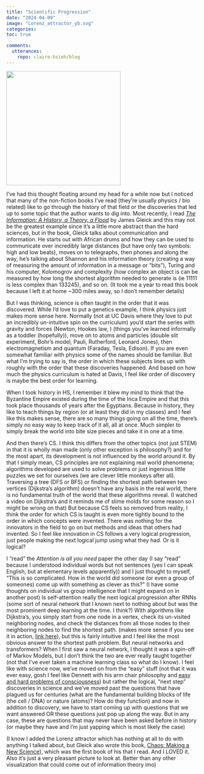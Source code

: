 ```yaml
---
title: "Scientific Progression"
date: "2024-04-09"
image: "Lorenz_attractor_yb.svg"
categories: 
toc: true

comments:
  utterances:
    repo: claire-hsieh/blog
---
```


![](Lorenz_attractor_yb.svg){fig-align="center" width="300"}

I've had this thought floating around my head for a while now but I noticed that many of the non-fiction books I've read (they're usually physics / bio related) like to go through the history of that field or the discoveries that led up to some topic that the author wants to dig into. Most recently, I read [*The Information: A History, a Theory, a Flood*](https://www.goodreads.com/en/book/show/8701960) by James Gleick and this may not be the greatest example since it's a little more abstract than the hard sciences, but in the book, Gleick talks about communication and information. He starts out with African drums and how they can be used to communicate over incredibly large distances (but have only two symbols: high and low beats), moves on to telegraphs, then phones and along the way, he's talking about Shannon and his information theory (creating a way of measuring the amount of information in a message or "bits"), Turing and his computer, Kolomogrov and complexity (how complex an object is can be measured by how long the shortest algorithm needed to generate is (ie 11111 is less complex than 133245), and so on. (It took me a year to read this book because I left it at home \~300 miles away, so I don't remember details)

But I was thinking, science is often taught in the order that it was discovered. While I'd love to put a genetics example, I think physics just makes more sense here. Normally (not at UC Davis where they love to put an incredibly un-intuitive spin on the curriculum) you'd start the series with gravity and forces (Newton, Hookes law, ) (things you've learned informally as a toddler (hopefully)), move on to atoms and particles (double slit experiment, Bohr's model, Pauli, Rutherford, Leonard Jones), then electromagnetism and quantum (Faraday, Tesla, Edison). If you are even somewhat familiar with physics some of the names should be familiar. But what I'm trying to say is, the order in which these subjects lines up with roughly with the order that these discoveries happened. And based on how much the physics curriculum is hated at Davis, I feel like order of discovery is maybe the best order for learning.

When I took history in HS, I remember it blew my mind to think that the Byzantine Empire existed during the time of the Inca Empire and that this took place thousands of years after the Egyptians. Because in history, they like to teach things by region (or at least they did in my classes) and I feel like this makes sense, there are so many things going on all the time, there's simply no easy way to keep track of it all, all at once. Much simpler to simply break the world into bite size pieces and take it in one at a time.

And then there's CS. I think this differs from the other topics (not just STEM) in that it is wholly man made (only other exception is philosophy?) and for the most apart, its development is not influenced by the world around it. By that I simply mean, CS principles are not explaining real world phenomena; algorithms developed are used to solve problems or just ingenious little puzzles we set for ourselves (we are clever little monkeys after all). Traversing a tree (DFS or BFS) or finding the shortest path between two vertices (Dijkstra's algorithm) doesn't have any basis in the real world, there is no fundamental truth of the world that these algorithms reveal. (I watched a video on Dijkstra's and it reminds me of slime molds for some reason so I might be wrong on that) But because CS feels so removed from reality, I think the order for which CS is taught is even more tightly bound to the order in which concepts were invented. There was nothing for the innovators in the field to go on but methods and ideas that others had invented. So I feel like innovation in CS follows a very logical progression, just people making the next logical jump using what they had. Or is it logical?

I "read" the *Attention is all you need* paper the other day (I say "read" because I understood individual words but not sentences (yes I can speak English, but at elementary levels apparently)) and I just thought to myself, "This is so complicated. How in the world did someone (or even a group of someones) come up with something as clever as this?" (I have some thoughts on individual vs group intelligence that I might expand on in another post) Is self-attention really the next logical progression after RNNs (some sort of neural network that I known next to nothing about but was the most prominent deep learning at the time. I think?) With algorithms like Dijkstra's, you simply start from one node in a vertex, check its un-visited neighboring nodes, and check the distances from all those nodes to their neighboring nodes to find the shortest path. (makes more sense if you see it in action, [link here](https://www.w3schools.com/dsa/dsa_algo_graphs_dijkstra.php#:~:text=Dijkstra's%20algorithm%20finds%20the%20shortest,all%20the%20unvisited%20neighboring%20vertices.)), but this is fairly intuitive and I feel like the most obvious answer to the shortest path problem. But neural networks and transformers? When I first saw a neural network, I thought it was a spin-off of Markov Models, but I don't think the two are ever really taught together (not that I've ever taken a machine learning class so what do I know). I feel like with science now, we've moved on from the "easy" stuff (not that it was ever easy, gosh I feel like Dennett with his arm chair philosophy and [easy and hard problems of consciousness](https://en.wikipedia.org/wiki/Hard_problem_of_consciousness#:~:text=To%20address%20the%20question%20of,the%20easy%20problems%20of%20consciousness.)) but rather the logical, "next step" discoveries in science and we've moved past the questions that have plagued us for centuries (what are the fundamental building blocks of life (the cell / DNA) or nature (atoms)? How do they function) and now in addition to discovery, we have to start coming up with questions that we want answered OR these questions just pop up along the way. But in any case, these are questions that may never have been asked before in history (or maybe they have and I'm just yapping which is most likely the case)

(I know I added the Lorenz attractor which has nothing at all to do with anything I talked about, but Gleick also wrote this book, [Chaos: Making a New Science](https://www.google.com/search?q=chaos+gleick&rlz=1C1UEAD_enUS993US993&oq=chaos+glei&gs_lcrp=EgZjaHJvbWUqCggAEAAY4wIYgAQyCggAEAAY4wIYgAQyBwgBEC4YgAQyBggCEEUYOTIHCAMQABiABDIHCAQQABiABDIICAUQABgWGB4yCAgGEAAYFhgeMggIBxAAGBYYHjIICAgQABgWGB4yCAgJEAAYFhgeqAIAsAIA&sourceid=chrome&ie=UTF-8)), which was the first book of his that I read. And I LOVED it. Also it's just a very pleasant picture to look at. Better than any other visualization that could come out of information theory imo)
